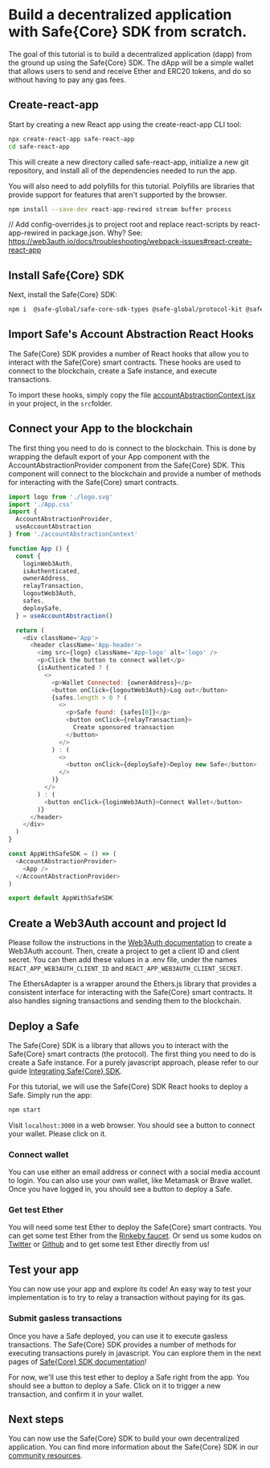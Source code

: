 # Build a decentralized application with Safe\{Core\} SDK from scratch.

The goal of this tutorial is to build a decentralized application (dapp) from the ground up using the Safe\{Core\} SDK. The dApp will be a simple wallet that allows users to send and receive Ether and ERC20 tokens, and do so without having to pay any gas fees.

## Create-react-app

Start by creating a new React app using the create-react-app CLI tool:

```bash
npx create-react-app safe-react-app
cd safe-react-app
```

This will create a new directory called safe-react-app, initialize a new git repository, and install all of the dependencies needed to run the app.

You will also need to add polyfills for this tutorial. Polyfills are libraries that provide support for features that aren't supported by the browser.

```bash
npm install --save-dev react-app-rewired stream buffer process
```

// Add config-overrides.js to project root and replace react-scripts by react-app-rewired in package.json. Why? See: https://web3auth.io/docs/troubleshooting/webpack-issues#react-create-react-app

## Install Safe\{Core\} SDK

Next, install the Safe\{Core\} SDK:

```bash
npm i  @safe-global/safe-core-sdk-types @safe-global/protocol-kit @safe-global/api-kit @safe-global/auth-kit @safe-global/onramp-kit @safe-global/relay-kit @web3auth/base @web3auth/openlogin-adapter @safe-global/account-abstraction-kit-poc
```

## Import Safe's Account Abstraction React Hooks

The Safe\{Core\} SDK provides a number of React hooks that allow you to interact with the Safe\{Core\} smart contracts. These hooks are used to connect to the blockchain, create a Safe instance, and execute transactions.

To import these hooks, simply copy the file [accountAbstractionContext.jsx](https://github.com/louis-md/safe-sdk-starter-kit) in your project, in the `src`folder.

## Connect your App to the blockchain

The first thing you need to do is connect to the blockchain. This is done by wrapping the default export of your App component with the AccountAbstractionProvider component from the Safe\{Core\} SDK. This component will connect to the blockchain and provide a number of methods for interacting with the Safe\{Core\} smart contracts.

```javascript
import logo from './logo.svg'
import './App.css'
import {
  AccountAbstractionProvider,
  useAccountAbstraction
} from './accountAbstractionContext'

function App () {
  const {
    loginWeb3Auth,
    isAuthenticated,
    ownerAddress,
    relayTransaction,
    logoutWeb3Auth,
    safes,
    deploySafe,
  } = useAccountAbstraction()

  return (
    <div className='App'>
      <header className='App-header'>
        <img src={logo} className='App-logo' alt='logo' />
        <p>Click the button to connect wallet</p>
        {isAuthenticated ? (
          <>
            <p>Wallet Connected: {ownerAddress}</p>
            <button onClick={logoutWeb3Auth}>Log out</button>
            {safes.length > 0 ? (
              <>
                <p>Safe found: {safes[0]}</p>
                <button onClick={relayTransaction}>
                  Create sponsored transaction
                </button>
              </>
            ) : (
              <>
                <button onClick={deploySafe}>Deploy new Safe</button>
              </>
            )}
          </>
        ) : (
          <button onClick={loginWeb3Auth}>Connect Wallet</button>
        )}
      </header>
    </div>
  )
}

const AppWithSafeSDK = () => (
  <AccountAbstractionProvider>
    <App />
  </AccountAbstractionProvider>
)

export default AppWithSafeSDK
```

## Create a Web3Auth account and project Id

Please follow the instructions in the [Web3Auth documentation](https://web3auth.io) to create a Web3Auth account. Then, create a project to get a client ID and client secret. You can then add these values in a .env file, under the names `REACT_APP_WEB3AUTH_CLIENT_ID` and `REACT_APP_WEB3AUTH_CLIENT_SECRET`.


The EthersAdapter is a wrapper around the Ethers.js library that provides a consistent interface for interacting with the Safe\{Core\} smart contracts. It also handles signing transactions and sending them to the blockchain.

## Deploy a Safe

The Safe\{Core\} SDK is a library that allows you to interact with the Safe\{Core\} smart contracts (the protocol). The first thing you need to do is create a Safe instance. For a purely javascript approach, please refer to our guide [Integrating Safe\{Core\} SDK](/tutorials/integrating-the-safe-core-sdk).

For this tutorial, we will use the Safe\{Core\} SDK React hooks to deploy a Safe. Simply run the app:

```bash
npm start
```

Visit `localhost:3000` in a web browser. You should see a button to connect your wallet. Please click on it.

### Connect wallet

You can use either an email address or connect with a social media account to login. You can also use your own wallet, like Metamask or Brave wallet. Once you have logged in, you should see a button to deploy a Safe.

### Get test Ether

You will need some test Ether to deploy the Safe\{Core\} smart contracts. You can get some test Ether from the [Rinkeby faucet](https://faucet.rinkeby.io/). Or send us some kudos on [Twitter](https://twitter.com/safe_global) or [Github](https://github.com/safe-global) and to get some test Ether directly from us!

## Test your app

You can now use your app and explore its code! An easy way to test your implementation is to try to relay a transaction without paying for its gas.

### Submit gasless transactions

Once you have a Safe deployed, you can use it to execute gasless transactions. The Safe\{Core\} SDK provides a number of methods for executing transactions purely in javascript. You can explore them in the next pages of [Safe\{Core\} SDK documentation](https://safe-global.gitbook.io/safe-core-sdk/)!

For now, we'll use this test ether to deploy a Safe right from the app. You should see a button to deploy a Safe. Click on it to trigger a new transaction, and confirm it in your wallet.

## Next steps

You can now use the Safe\{Core\} SDK to build your own decentralized application. You can find more information about the Safe\{Core\} SDK in our [community resources](https://ethereum.stackexchange.com/questions/tagged/safe-core-sdk).
